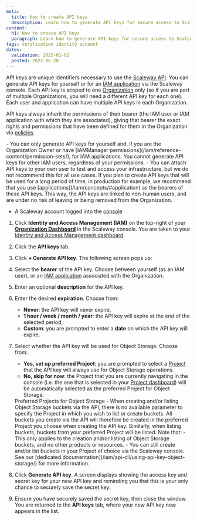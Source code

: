 ```yaml
---
meta:
  title: How to create API keys
  description: Learn how to generate API keys for secure access to Scaleway services.
content:
  h1: How to create API keys
  paragraph: Learn how to generate API keys for secure access to Scaleway services.
tags: verification identity account
dates:
  validation: 2025-01-02
  posted: 2022-06-20
---
```


API keys are unique identifiers necessary to use the [Scaleway API](https://www.scaleway.com/en/developers/api/). You can generate API keys for yourself or for an [IAM application](/iam/concepts/#application) via the Scaleway console. Each API key is scoped to one [Organization](/iam/concepts/#organization) only (so if you are part of multiple Organizations, you will need a different API key for each one). Each user and application can have multiple API keys in each Organization.

API keys always inherit the permissions of their bearer (the IAM user or IAM application with which they are associated), giving that bearer the exact rights and permissions that have been defined for them in the Organization via [policies](/iam/concepts/#policy).

<Message type="important">
  - You can only generate API keys for yourself and, if you are the Organization Owner or have [IAMManager permissions](/iam/reference-content/permission-sets/), for IAM applications. You cannot generate API keys for other IAM users, regardless of your permissions.
  - You can attach API keys to your own user to test and access your infrastructure, but we do not recommend this for all use cases.
</Message>

<Message type="tip">
  If you plan to create API keys that will be used for a long period of time, in production for example, we recommend that you use [applications](/iam/concepts/#application) as the bearers of these API keys. This way, the API keys are linked to non-human users, and are under no risk of leaving or being removed from the Organization.
</Message>

<Macro id="requirements" />

- A Scaleway account logged into the [console](https://console.scaleway.com)

1. Click **Identity and Access Management (IAM)** on the top-right of your [**Organization Dashboard**](https://console.scaleway.com/organization) in the Scaleway console. You are taken to your [Identity and Access Management dashboard](https://console.scaleway.com/iam/users).
    <Lightbox src="scaleway-iam-users-dashboard.webp" alt="" />

2. Click the **API keys** tab.
3. Click **+ Generate API key**. The following screen pops up:
    <Lightbox src="scaleway-generate-api-key-new.webp" alt="The image shows a pop-up in the Scaleway console where you can set up the API key bearer, the description, expiration date and whether the key will be used for Object Storage" />

4. Select the **bearer** of the API key. Choose between yourself (as an IAM user), or an [IAM application](/iam/concepts/#application) associated with the Organization.
5. Enter an optional **description** for the API key.
6. Enter the desired **expiration**. Choose from:
    - **Never**: the API key will never expire,
    - **1 hour / week / month / year**: the API key will expire at the end of the selected period,
    - **Custom**: you are prompted to enter a **date** on which the API key will expire.

7. Select whether the API key will be used for Object Storage. Choose from:
    - **Yes, set up preferred Project**: you are prompted to select a [Project](/iam/concepts/#project) that the API key will always use for Object Storage operations.
    - **No, skip for now**: the Project that you are currently navigating in the console (i.e. the one that is selected in your [Project dashboard](/organizations-and-projects/concepts/#project-dashboard)) will be automatically selected as the preferred Project for Object Storage.

    <Message type="note">
      Preferred Projects for Object Storage - When creating and/or listing Object Storage buckets via the API, there is no available parameter to specify the Project in which you wish to list or create buckets. All buckets you create via the API will therefore be created in the preferred Project you choose when creating the API key. Similarly, when listing buckets, buckets from your preferred Project will be listed.
      Note that:
        - This only applies to the creation and/or listing of Object Storage buckets, and no other products or resources.
        - You can still create and/or list buckets in your Project of choice via the Scaleway console.
      See our [dedicated documentation](/iam/api-cli/using-api-key-object-storage/) for more information.
    </Message>

8. Click **Generate API key**. A screen displays showing the access key and secret key for your new API key and reminding you that this is your only chance to securely save the secret key:
    <Lightbox src="scaleway-generated-api-key-new.webp" alt="" />

9. Ensure you have securely saved the secret key, then close the window. You are returned to the **API keys** tab, where your new API key now appears in the list.


